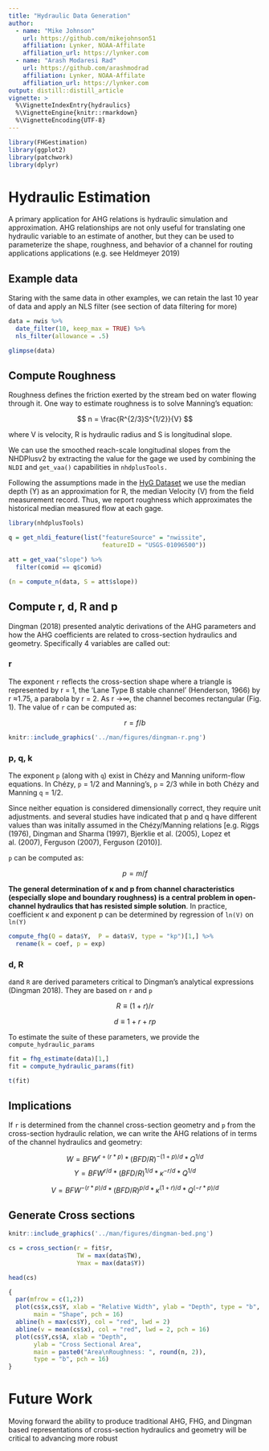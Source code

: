 ```yaml
---
title: "Hydraulic Data Generation"
author:
  - name: "Mike Johnson"
    url: https://github.com/mikejohnson51
    affiliation: Lynker, NOAA-Affilate
    affiliation_url: https://lynker.com
  - name: "Arash Modaresi Rad"
    url: https://github.com/arashmodrad
    affiliation: Lynker, NOAA-Affilate
    affiliation_url: https://lynker.com
output: distill::distill_article
vignette: >
  %\VignetteIndexEntry{hydraulics}
  %\VignetteEngine{knitr::rmarkdown}
  %\VignetteEncoding{UTF-8}
---
```


```r
library(FHGestimation)
library(ggplot2)
library(patchwork)
library(dplyr)
```


# Hydraulic Estimation

A primary application for AHG relations is hydraulic simulation and approximation. AHG relationships are not only useful for translating one hydraulic variable to an estimate of another, but they can be used to parameterize the shape, roughness, and behavior of a channel for routing applications applications (e.g. see Heldmeyer 2019)

## Example data

Staring with the same data in other examples, we can retain the last 10 year of data and apply an NLS filter (see section of data filtering for more)

```r
data = nwis %>% 
  date_filter(10, keep_max = TRUE) %>% 
  nls_filter(allowance = .5)

glimpse(data)
```

## Compute Roughness

Roughness defines the friction exerted by the stream bed on water flowing through it. One way to estimate roughness is to solve Manning's equation:

$$
n = \frac{R^{2/3}S^{1/2}}{V}
$$

where V is velocity, R is hydraulic radius and S is longitudinal slope. 

We can use the smoothed reach-scale longitudinal slopes from the NHDPlusv2 by extracting the value for the gage we used by combining the `NLDI` and `get_vaa()` capabilities in `nhdplusTools.`

Following the assumptions made in the [HyG Dataset](https://zenodo.org/record/7868764) we use the median depth (Y) as an approximation for R, the median Velocity (V) from the field measurement record. Thus, we report roughness which approximates the historical median measured flow at each gage.

```r
library(nhdplusTools)

q = get_nldi_feature(list("featureSource" = "nwissite", 
                          featureID = "USGS-01096500"))

att = get_vaa("slope") %>% 
  filter(comid == q$comid)

(n = compute_n(data, S = att$slope))
```

## Compute r, d, R and p

Dingman (2018) presented analytic derivations of the AHG parameters and how the AHG coefficients are related to cross-section hydraulics and geometry. Specifically 4 variables are called out:

### r

The exponent `r` reflects the cross-section shape where a triangle is represented by r = 1, the ‘Lane Type B stable channel’ (Henderson, 1966) by r ≈1.75, a parabola by r = 2. As r →∞, the channel becomes rectangular (Fig. 1). The value of `r` can be computed as:

$$
r = f/b
$$

```r
knitr::include_graphics('../man/figures/dingman-r.png')
```

### p, q, k

The exponent `p` (along with `q`) exist in Chézy and Manning uniform-flow equations. In Chézy, `p` = 1/2 and Manning's, `p` = 2/3 while in both Chézy and Manning `q` = 1/2.

Since neither equation is considered dimensionally correct, they require unit adjustments. and several studies have indicated that p and q have different values than was initally assumed in the Chézy/Manning relations [e.g. Riggs (1976), Dingman and Sharma (1997), Bjerklie et al. (2005), Lopez et al. (2007), Ferguson (2007), Ferguson (2010)].

`p` can be computed as:

$$
p = m/f
$$

**The general determination of κ and p from channel characteristics (especially slope and boundary roughness) is a central problem in open-channel hydraulics that has resisted simple solution**. In practice, coefficient κ and  exponent p can be determined by regression of `ln(V)` on `ln(Y)`

```r
compute_fhg(Q = data$Y,  P = data$V, type = "kp")[1,] %>% 
  rename(k = coef, p = exp)
```


### d, R

`d `and `R` are derived parameters critical to Dingman’s analytical expressions (Dingman 2018). They are based on `r` and `p`

$$
R ≡ (1 + r)/r
$$


$$
d ≡ 1 + r + rp
$$


To estimate the suite of these parameters, we provide the `compute_hydraulic_params`

```r
fit = fhg_estimate(data)[1,]
fit = compute_hydraulic_params(fit)

t(fit)
```


## Implications

If `r` is determined from the channel cross-section geometry and `p` from the cross-section hydraulic relation, we can write the AHG relations of in terms of the channel hydraulics and geometry:

$$
W = BFW^{r+(r*p)} * (BFD/ R)^{-(1+p) / d} * Q^{1/d}
$$
$$
Y = BFW^{r/d} * (BFD/ R)^{1 / d} * κ^{-r/d} * Q^{1/d}
$$

$$
V = BFW^{-(r*p)/d} * (BFD/ R)^{p / d} * κ^{(1+r)/d} * Q^{(-r*p)/d}
$$

## Generate Cross sections

```r
knitr::include_graphics('../man/figures/dingman-bed.png')
```

```r
cs = cross_section(r = fit$r, 
                   TW = max(data$TW), 
                   Ymax = max(data$Y))

head(cs)
```

```r
{
  par(mfrow = c(1,2))
  plot(cs$x,cs$Y, xlab = "Relative Width", ylab = "Depth", type = "b", 
       main = "Shape", pch = 16)
  abline(h = max(cs$Y), col = "red", lwd = 2)
  abline(v = mean(cs$x), col = "red", lwd = 2, pch = 16)
  plot(cs$Y,cs$A, xlab = "Depth", 
       ylab = "Cross Sectional Area",
       main = paste0("Area\nRoughness: ", round(n, 2)),
       type = "b", pch = 16)
}

```

# Future Work

Moving forward the ability to produce traditional AHG, FHG, and Dingman based representations of cross-section hydraulics and geometry will be critical to advancing more robust

